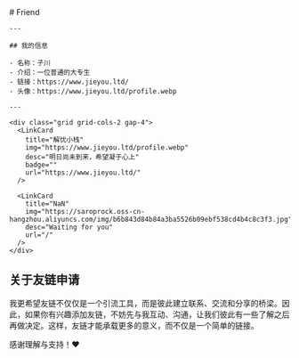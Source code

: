 
<BaseLayout title="Friend">
  <BaseCard title="Friend">
    # Friend

    ---

    ## 我的信息

    - 名称：子川
    - 介绍：一位普通的大专生
    - 链接：https://www.jieyou.ltd/
    - 头像：https://www.jieyou.ltd/profile.webp

    ---

    <div class="grid grid-cols-2 gap-4">
      <LinkCard
        title="解忧小栈"
        img="https://www.jieyou.ltd/profile.webp"
        desc="明日尚未到来，希望凝于心上"
        badge=""
        url="https://www.jieyou.ltd/"
      />
     
      <LinkCard
        title="NaN"
        img="https://saroprock.oss-cn-hangzhou.aliyuncs.com/img/b6b843d84b84a3ba5526b09ebf538cd4b4c8c3f3.jpg"
        desc="Waiting for you"
        url="/"
      />
    </div>
  
  ## 关于友链申请

  我更希望友链不仅仅是一个引流工具，而是彼此建立联系、交流和分享的桥梁。因此，如果你有兴趣添加友链，不妨先与我互动、沟通，让我们彼此有一些了解之后再做决定。这样，友链才能承载更多的意义，而不仅是一个简单的链接。

  感谢理解与支持！❤️
  
  </BaseCard>
</BaseLayout>
